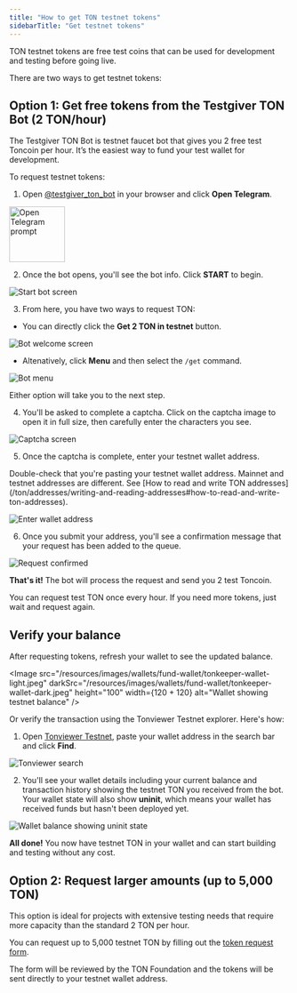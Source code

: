 ```yaml
---
title: "How to get TON testnet tokens"
sidebarTitle: "Get testnet tokens"
---
```



TON testnet tokens are free test coins that can be used for development and testing before going live.

There are two ways to get testnet tokens:

## Option 1: Get free tokens from the Testgiver TON Bot (2 TON/hour)

The Testgiver TON Bot is testnet faucet bot that gives you 2 free test Toncoin per hour. It’s the easiest way to fund your test wallet for development.

To request testnet tokens:

1. Open [@testgiver\_ton\_bot](https://t.me/testgiver_ton_bot) in your browser and click **Open Telegram**.

<Image
  src="/resources/images/wallets/fund-wallet/open-telegram-light.png"
  darkSrc="/resources/images/wallets/fund-wallet/open-telegram-dark.png"
  height="100"
  alt="Open Telegram prompt"
/>

2. Once the bot opens, you'll see the bot info. Click **START** to begin.

<Image
  src="/resources/images/wallets/fund-wallet/start-bot-light.png"
  darkSrc="/resources/images/wallets/fund-wallet/start-bot-dark.png"
  alt="Start bot screen"
/>

3. From here, you have two ways to request TON:

- You can directly click the **Get 2 TON in testnet** button.

<Image
  src="/resources/images/wallets/fund-wallet/bot-welcome-light.png"
  darkSrc="/resources/images/wallets/fund-wallet/bot-welcome-dark.png"
  alt="Bot welcome screen"
/>

- Altenatively, click **Menu** and then select the `/get` command.

<Image
  src="/resources/images/wallets/fund-wallet/menu-light.png"
  darkSrc="/resources/images/wallets/fund-wallet/menu-dark.png"
  alt="Bot menu"
/>

Either option will take you to the next step.

4. You'll be asked to complete a captcha. Click on the captcha image to open it in full size, then carefully enter the characters you see.

<Image
  src="/resources/images/wallets/fund-wallet/captcha-light.png"
  darkSrc="/resources/images/wallets/fund-wallet/captcha-dark.png"
  alt="Captcha screen"
/>

5. Once the captcha is complete, enter your testnet wallet address.

<Aside
  type="caution"
>
  Double-check that you're pasting your testnet wallet address. Mainnet and testnet addresses are different. See [How to read and write TON addresses](/ton/addresses/writing-and-reading-addresses#how-to-read-and-write-ton-addresses).
</Aside>

<Image
  src="/resources/images/wallets/fund-wallet/enter-address-light.png"
  darkSrc="/resources/images/wallets/fund-wallet/enter-address-dark.png"
  alt="Enter wallet address"
/>

6. Once you submit your address, you'll see a confirmation message that your request has been added to the queue.

<Image
  src="/resources/images/wallets/fund-wallet/request-confirmed-light.png"
  darkSrc="/resources/images/wallets/fund-wallet/request-confirmed-dark.png"
  alt="Request confirmed"
/>

**That's it!** The bot will process the request and send you 2 test Toncoin.

<Aside type="note">You can request test TON once every hour. If you need more tokens, just wait and request again.</Aside>

## Verify your balance

After requesting tokens, refresh your wallet to see the updated balance.

<Image
  src="/resources/images/wallets/fund-wallet/tonkeeper-wallet-light.jpeg"
  darkSrc="/resources/images/wallets/fund-wallet/tonkeeper-wallet-dark.jpeg"
  height="100"
  width={120 + 120}
  alt="Wallet showing testnet balance"
/>

Or verify the transaction using the Tonviewer Testnet explorer. Here's how:

1. Open [Tonviewer Testnet](https://testnet.tonviewer.com/), paste your wallet address in the search bar and click **Find**.

<Image
  src="/resources/images/wallets/fund-wallet/tonviewer-light.png"
  darkSrc="/resources/images/wallets/fund-wallet/tonviewer-dark.png"
  alt="Tonviewer search"
/>

2. You'll see your wallet details including your current balance and transaction history showing the testnet TON you received from the bot. Your wallet state will also show **uninit**, which means your wallet has received funds but hasn't been deployed yet.

<Image
  src="/resources/images/wallets/fund-wallet/account-uninit-light.png"
  darkSrc="/resources/images/wallets/fund-wallet/account-uninit-dark.png"
  alt="Wallet balance showing uninit state"
/>

**All done!** You now have testnet TON in your wallet and can start building and testing without any cost.

## Option 2: Request larger amounts (up to 5,000 TON)

This option is ideal for projects with extensive testing needs that require more capacity than the standard 2 TON per hour.

You can request up to 5,000 testnet TON by filling out the [token request form](https://builders.ton.org/profile/projects/new?applicationSlug=testnet-form).

The form will be reviewed by the TON Foundation and the tokens will be sent directly to your testnet wallet address.
